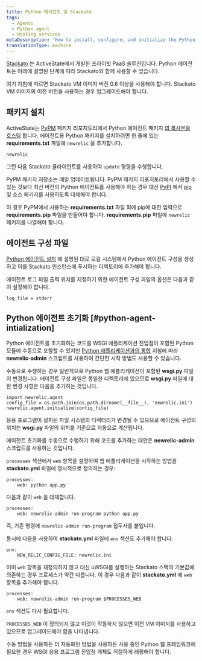 ```yaml
---
title: Python 에이전트 및 Stackato
tags:
  - Agents
  - Python agent
  - Hosting services
metaDescription: 'How to install, configure, and initialize the Python agent with ActiveState''s Stackato solution.'
translationType: machine
---
```


[Stackato](http://www.activestate.com/cloud) 는 ActiveState에서 개발한 프라이빗 PaaS 솔루션입니다. Python 에이전트는 아래에 설명된 단계에 따라 Stackato와 함께 사용할 수 있습니다.

여기 지침에 따르면 Stackato VM 이미지 버전 0.6 이상을 사용해야 합니다. Stackato VM 이미지의 이전 버전을 사용하는 경우 업그레이드해야 합니다.

## 패키지 설치

ActiveState는 [PyPM](http://code.activestate.com/pypm) 패키지 리포지토리에서 Python 에이전트 패키지 [의 복사본을 호스팅](http://code.activestate.com/pypm/newrelic/) 합니다. 에이전트용 Python 패키지를 설치하려면 한 줄에 있는 **requirements.txt** 파일에 `newrelic` 을 추가합니다.

```
newrelic
```

그런 다음 Stackato 클라이언트를 사용하여 `update` 명령을 수행합니다.

PyPM 패키지 저장소는 매일 업데이트됩니다. PyPM 패키지 리포지토리에서 사용할 수 있는 것보다 최신 버전의 Python 에이전트를 사용해야 하는 경우 대신 [PyPI](http://pypi.python.org) 에서 [pip](http://www.pip-installer.org/en/latest/) 및 소스 패키지를 사용하도록 대체해야 합니다.

이 경우 PyPM에서 사용하는 **requirements.txt** 파일 외에 pip에 대한 입력으로 **requirements.pip** 파일을 만들어야 합니다. **requirements.pip** 파일에 `newrelic` 패키지를 나열해야 합니다.

## 에이전트 구성 파일

[Python 에이전트 설치](/docs/agents/python-agent/installation-and-configuration/python-agent-installation) 에 설명된 대로 로컬 시스템에서 Python 에이전트 구성을 생성하고 이를 Stackato 인스턴스에 푸시하는 디렉토리에 추가해야 합니다.

에이전트 로그 파일 출력 위치를 지정하기 위한 에이전트 구성 파일의 옵션은 다음과 같이 설정해야 합니다.

```
log_file = stderr
```

## Python 에이전트 초기화 [#python-agent-intialization]

Python 에이전트를 초기화하는 코드를 WSGI 애플리케이션 진입점이 포함된 Python 모듈에 수동으로 포함할 수 있지만 [Python 애플리케이션과의 통합](/docs/agents/python-agent/installation-and-configuration/python-agent-integration) 지침에 따라 **newrelic-admin** 스크립트를 사용하여 간단한 시작 방법도 사용할 수 있습니다.

수동으로 수행하는 경우 일반적으로 Python 웹 애플리케이션이 포함된 **wsgi.py** 파일이 변경됩니다. 에이전트 구성 파일은 동일한 디렉토리에 있으므로 **wsgi.py** 파일에 대한 변경 사항은 다음을 추가하는 것입니다.

```
import newrelic.agent
config_file = os.path.join(os.path.dirname(__file__), 'newrelic.ini')
newrelic.agent.initialize(config_file)
```

응용 프로그램이 설치된 파일 시스템의 디렉터리가 변경될 수 있으므로 에이전트 구성의 위치는 **wsgi.py** 파일의 위치를 기준으로 자동으로 계산됩니다.

에이전트 초기화를 수동으로 수행하기 위해 코드를 추가하는 대안은 **newrelic-admin** 스크립트를 사용하는 것입니다.

`processes` 섹션에서 `web` 항목을 설정하여 웹 애플리케이션을 시작하는 방법을 **stackato.yml** 파일에 명시적으로 정의하는 경우:

```
processes:
    web: python app.py
```

다음과 같이 `web` 을 대체합니다.

```
processes:
    web: newrelic-admin run-program python app.py
```

즉, 기존 명령에 `newrelic-admin run-program` 접두사를 붙입니다.

동시에 다음을 사용하여 **stackato.yml** 파일에 `env` 섹션도 추가해야 합니다.

```
env:
    NEW_RELIC_CONFIG_FILE: newrelic.ini
```

이미 `web` 항목을 재정의하지 않고 대신 uWSGI를 실행하는 Stackato 스택의 기본값에 의존하는 경우 프로세스가 약간 다릅니다. 이 경우 다음과 같이 **stackato.yml** 에 `web` 항목을 추가해야 합니다.

```
processes:
    web: newrelic-admin run-program $PROCESSES_WEB
```

`env` 섹션도 다시 필요합니다.

`PROCESSES_WEB` 이 정의되지 않고 이것이 작동하지 않으면 이전 VM 이미지를 사용하고 있으므로 업그레이드해야 함을 나타냅니다.

수동 방법을 사용하든 더 자동화된 방법을 사용하든 사용 중인 Python 웹 프레임워크에 필요한 경우 WSGI 응용 프로그램 진입점 개체도 적절하게 래핑해야 합니다.